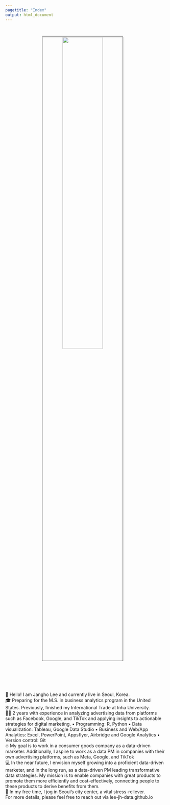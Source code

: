 ```yaml
---
pagetitle: "Index"
output: html_document
---
```


<link rel="stylesheet" href="styles.css" type="text/css">
<link rel="stylesheet" href="site_libs/academicons-1.9.1/css/academicons.min.css"/>

<br>

<p align="center">
<img src="images/profile_pic.jpg" style="width:50%; border:0.5px solid; margin-right: 20px" align="center">
</p>
<br>

<br><br><br>
👋 Hello! I am Jangho Lee and currently live in Seoul, Korea.
<br>
🎓 Preparing for the M.S. in business analytics program in the United States. Previously, finished my International Trade at Inha University.
<br>
👩‍💻 2 years with experience in analyzing advertising data from platforms such as Facebook, Google, and TikTok and applying insights to actionable strategies for digital marketing.
▪ Programming: R, Python
▪ Data visualization: Tableau, Google Data Studio
▪ Business and Web/App Analytics: Excel, PowerPoint, Appsflyer, Airbridge and Google Analytics
▪ Version control: Git
<br>
🔥 My goal is to work in a consumer goods company as a data-driven marketer. Additionally, I aspire to work as a data PM in companies with their own advertising platforms, such as Meta, Google, and TikTok
<br>
💻 In the near future, I envision myself growing into a proficient data-driven marketer, and in the long run, as a data-driven PM leading transformative data strategies. My mission is to enable companies with great products to promote them more efficiently and cost-effectively, connecting people to these products to derive benefits from them.
<br>
🎹 In my free time, I jog in Seoul's city center, a vital stress-reliever. 
<br>
For more details, please feel free to reach out via lee-jh-data.github.io

